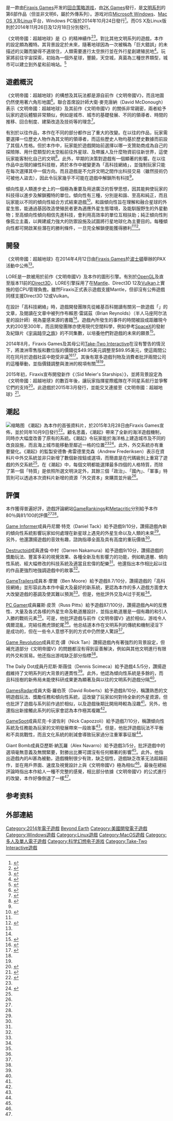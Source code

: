 {{NoteTA
| G1=Games
| 1=zh-cn:文明：太空; zh-tw:文明帝國：超越地球;
| 2=zh-cn:文明系列; zh-tw:文明帝國系列;
}}
{{Infobox VG
| title = 文明帝國：超越地球
| english = Civilization: Beyond Earth
| image = File:Civilization Beyond Earth Cover.png
| caption = 《文明帝國：超越地球》遊戲封面
| developer = [[Firaxis_Games|Firaxis Games]]
| publisher = [[2K_Games|2K Games]]
| designer = 喬恩·謝弗（Jon Shafer）<br />大衛·麥克唐納（David McDonough）
| writer =
| composer =
| series = [[文明帝國系列|文明帝國系列]]
| engine =
| platforms = [[Microsoft_Windows|Microsoft Windows]] Vista SP2 / Windows 7 、[[Mac_OS_X|Mac OS X]]、[[Linux|Linux]]
| released = '''Microsoft Windows'''<br />2014年10月24日<ref>{{cite web|url = http://www.engadget.com/2014/07/03/civilization-beyond-earth-arrives-october-24th/|title = Civilization: Beyond Earth ships October 24th with maps based on real planets|date = July 4, 2014|accessdate = 2014-11-18|archive-date = 2019-02-14|archive-url = https://web.archive.org/web/20190214174205/https://www.engadget.com/2014/07/03/civilization-beyond-earth-arrives-october-24th/|dead-url = no}}</ref><br />'''Mac'''<br />2014年11月26日<br />'''Linux'''<br />2014年12月18日
| genre = [[回合制策略遊戲|回合制策略]]、[[4X概念體系|4X概念體系]]
| modes = [[单人电子游戏|单人]]、[[多人电子游戏|多人]]
}}

{{vgname|文明帝國：超越地球|en=Civilization: Beyond Earth|cn=文明：太空|tw=文明帝國：超越地球}}是一款由[[Firaxis_Games|Firaxis Games]]开发的[[回合策略游戏|回合策略游戏]]，由[[2K_Games|2K Games]]發行，是[[文明系列|文明系列]]的第6部作品（但並非文明6，屬於外傳系列）。游戏对应[[Microsoft_Windows|Microsoft Windows]]、[[Mac_OS_X|Mac OS X]]及[[Linux|Linux]]平台，Windows PC版於2014年10月24日發行<ref name="Civilization.com">{{cite web|url = http://www.civilization.com/en/games/civilization-beyond-earth/|title = Sid Meier's Civilization: Beyond Earth|accessdate = 2014-11-18|archive-date = 2016-05-06|archive-url = https://web.archive.org/web/20160506095437/https://www.civilization.com/en/games/civilization-beyond-earth/|dead-url = no}}</ref>。而OS X及Linux版則於2014年11月26日及12月18日分別發行。

《文明帝國：超越地球》是《{{link-en|半人马座阿尔法星|Sid Meier's Alpha Centauri}}》的精神續作<ref name="Orland,K.">{{Cite web |url = http://arstechnica.com/gaming/2014/04/firaxis-takes-civilization-to-the-star-with-beyond-earth-announcement/ |title = Firaxis takes Civilization to the stars with Beyond Earth announcement |author = Kyle Orland |date = 2014-04-13 |publisher = Ars Technica |accessdate = 2016-06-06 |archive-date = 2014-10-26 |archive-url = https://web.archive.org/web/20141026021543/http://arstechnica.com/gaming/2014/04/firaxis-takes-civilization-to-the-star-with-beyond-earth-announcement/ |dead-url = no }}</ref><ref>{{Cite web |url = http://www.eurogamer.net/articles/2014-04-12-firaxis-announces-sid-meiers-civilization-beyond-earth |title = Firaxis announces Sid Meier's Civilization: Beyond Earth |author = Wesley Yin-Poole |date = 2014-04-14 |publisher = Eurogamer |accessdate = 2016-06-06 |archive-date = 2019-11-06 |archive-url = https://web.archive.org/web/20191106021918/https://www.eurogamer.net/articles/2014-04-12-firaxis-announces-sid-meiers-civilization-beyond-earth |dead-url = no }}</ref>。對比其他文明系列的遊戲，本作的設定頗為獨特。其背景設定於未來，隨著地球因為一次被稱為「巨大錯誤」的未描述的災難而變得不適居住，人類需要進行太空旅行並在外行星創建殖民地<ref>{{Cite web |url = http://www.polygon.com/2014/4/12/5600008/civilization-beyond-earth-trailer-screenshots-announcement-sid-meier |title = Sid Meier's Civilization: Beyond Earth will take humanity to space this fall |author = Dave Tach |date = 2014-04-12 |publisher = Polygon |accessdate = 2016-06-06 |archive-date = 2021-02-02 |archive-url = https://web.archive.org/web/20210202160552/https://www.polygon.com/2014/4/12/5600008/civilization-beyond-earth-trailer-screenshots-announcement-sid-meier |dead-url = no }}</ref>。玩家將前往宇宙探索，初始為一個外星球，豐饒，天空城，真菌為三種世界類型，城市可以建立到外星和前哨站。<ref>{{cite web |url = http://games.sina.com.cn/j/n/2014-09-22/1116817732_5.shtml |title = 大作瘋狂來襲 10月單機遊戲發售預覽 |accessdate = 2014-11-18 |archive-date = 2016-08-04 |archive-url = https://web.archive.org/web/20160804093355/http://games.sina.com.cn/j/n/2014-09-22/1116817732_5.shtml |dead-url = no }}</ref>

== 遊戲概況 ==
《文明帝國：超越地球》的構想及其玩法都是源自前作《文明帝國V》，而且地圖仍然使用著六角形地圖<ref>{{Cite web |url = http://www.escapistmagazine.com/articles/view/video-games/previews/11268- |title = Civilization: Beyond Earth Could Be Alpha Centauri 2 Without the Name |author = Greg Tito |date = 2014-04-13 |publisher = The Escapist |accessdate = 2016-06-05 |archive-date = 2019-09-26 |archive-url = https://web.archive.org/web/20190926122604/http://www.escapistmagazine.com/articles/view/video-games/previews/11268- |dead-url = no }}</ref>。聯合首席設計師大衛·麥克唐納（David McDonough）表示《文明帝國：超越地球》及其前作《文明帝國V》的關係非常親密，兩者給予玩家的遊玩體驗非常類似，例如是城市、城市的基礎發展、不同的領導者、時間的推移、回合制度、建築改造及技術等的理念<ref name="Senior,T.">{{Cite web |url = http://www.pcgamer.com/civilization-beyond-earth-interview-everything-you-need-to-know-about-the-new-factions-aliens-technology-and-more/#page-3 |title = Civilization: Beyond Earth interview - everything you need to know about the new factions, aliens, technology and more |author = Tom Senior |date = 2014-04-12 |publisher = PC Gamer UK |accessdate = 2016-06-05 |archive-date = 2021-01-21 |archive-url = https://web.archive.org/web/20210121184815/https://www.pcgamer.com/civilization-beyond-earth-interview-everything-you-need-to-know-about-the-new-factions-aliens-technology-and-more/#page-3 |dead-url = no }}</ref>。

有別於以往作品，本作在不同的部分都作出了重大的改變。在以往的作品，玩家需要選擇一位歷史人物作為其文明的領導者，而這些歷史人物均基於歷史數據而前設了其個人性格。但於本作中，玩家能於遊戲開始前選擇以哪一支贊助商成為自己的探險隊、用什麼類型的太空船前往外星球、及帶誰人及什麼物資前往新世界，這使玩家能客制化自己的文明<ref name="gamer_1">{{cite web |url = http://gnn.gamer.com.tw/3/95713.html |title = 創造人類未來！《文明帝國》系列發表最新作《文明帝國：超越地球》 |accessdate = 2014-11-18 |archive-date = 2016-08-28 |archive-url = https://web.archive.org/web/20160828140826/http://gnn.gamer.com.tw/3/95713.html |dead-url = no }}</ref>。此外，早期的決策對遊戲有一個顯著的影響。在以往作品中出現的線性科技樹，將於本作中被變更為「高科技網絡」，並強制玩家只能在每次選擇其中一個方向。而且遊戲是不允許文明之間作出科技交易（雖然技術仍可被他人盜去），因此令玩家幾乎不可能在遊戲中解鎖所有科技<ref name="gamer_1" />。

傾向性是人類進步史上的一個極為重要及用途廣泛的哲學思想，因其能夠使玩家的科技得以進步及解鎖獨特的單位。傾向性有三種，分別是和諧、至高和純正，而且玩家能以不同的傾向性組合方式結束遊戲<ref>{{Cite web |url = http://www.civilopedia.info/civilopediabe/zh-hant-hk/CONCEPT_AFFINITY.aspx |title = 遊戲概念－傾向性 |publisher = Firaxis |accessdate = 2016-06-06 |archive-date = 2017-01-12 |archive-url = https://web.archive.org/web/20170112000926/http://www.civilopedia.info/civilopediabe/zh-hant-hk/CONCEPT_AFFINITY.aspx |dead-url = no }}</ref>。和諧傾向性旨在理解和融合星球的外星生態，能通過基因改造使殖民者更為適應外星生態環境，及能馴服野生的外星動物；至高傾向性傾向相信先進科技，會利用高效率的單位互相扶助；純正傾向性則像孤立主義，以興建威力強大的防禦設施及試圖將行星地球化為主要目的。每種傾向性都可開啟某些潛在的勝利條件，一旦完全解鎖便能獲得勝利<ref name="Senior,T."/><ref>{{Cite web |url = http://www.ign.com/articles/2014/04/12/firaxis-revisits-alpha-centauri-territory-with-civilization-beyond-earth |title = Firaxis Revisits Alpha Centauri with Civilization: Beyond Earth |author = Dan Stapleton |date = 2014-04-12 |publisher = IGN |accessdate = 2016-06-06 |archive-date = 2020-12-03 |archive-url = https://web.archive.org/web/20201203175550/https://www.ign.com/articles/2014/04/12/firaxis-revisits-alpha-centauri-territory-with-civilization-beyond-earth |dead-url = no }}</ref>。

== 開發 ==
《文明帝國：超越地球》在2014年4月12日由[[Firaxis_Games|Firaxis Games]]於[[波士頓|波士頓]]舉辦的PAX活動中公佈<ref name="Orland,K."/>。

LORE是一款被用於前作《文明帝國V》及本作的圖形引擎。有別於[[OpenGL|OpenGL]]及直至版本11前的[[Direct3D|Direct3D]]，LORE引擎採用了在[[Mantle_(API)|Mantle]]、Direct3D 12及[[Vulkan_(API)|Vulkan]]上實施的低CPU管理負擔。雖然Firaxis正式表示遊戲支援Mantle，但卻沒有公佈遊戲同樣支援Direct3D 12或Vulkan。

在設計「高科技網絡」時，遊戲開發團隊先從維基百科閱讀有關另一款遊戲「{{Tsl|en|Sid Meier's Alpha Centauri|席德·梅爾的半人馬座阿爾法星|半人馬座阿爾法星}}」的文章，及閱讀在文章中被列作布賴恩·雷諾茲（Brian Reynolds）（半人马座阿尔法星的設計師）視為靈感來源的書籍<ref name="Senior,T."/>。遊戲內所發生的事件的時間被設成距離現今大約200至300年，而且開發團隊亦使用現代空間科學，例如參考[[太空探索科技公司|SpaceX]]的發射及紀錄片《[[宇宙時空之旅|宇宙時空之旅]]》的不同集數，以培養他們對遊戲的未來的願景<ref>{{Cite web |url = https://www.destructoid.com/civilization-beyond-earth-designers-inspired-by-cosmos-273439.phtml |title = Civilization: Beyond Earth designers inspired by Cosmos |author = Darren Nakamura |date = 2014-04-18 |publisher = Destructoid |accessdate = 2016-06-06 |archive-date = 2017-01-12 |archive-url = https://web.archive.org/web/20170112040107/https://www.destructoid.com/civilization-beyond-earth-designers-inspired-by-cosmos-273439.phtml |dead-url = no }}</ref>。

2014年8月，Firaxis Games及其母公司[[Take-Two_Interactive|Take-Two Interactive]]在沒有警告的情況下，將澳洲零售版和數位版的價錢從$49.95美元調整至$89.95美元，使這兩間公司在同月於遊戲社區中飽受非議<ref name="Serrels,M.">{{Cite web |url = http://www.kotaku.com.au/2014/08/if-youre-going-to-rip-off-australian-gamers-at-least-hide-your-tracks/ |title = If You're Going To Rip Off Australian Gamers, At Least Hide Your Tracks. |author = Mark Serrels |date = 2014-08-25 |publisher = Kotaku |accessdate = 2016-06-06 |archive-date = 2021-03-07 |archive-url = https://web.archive.org/web/20210307084251/https://www.kotaku.com.au/2014/08/if-youre-going-to-rip-off-australian-gamers-at-least-hide-your-tracks/ |dead-url = no }}</ref><ref name="Colwill,T.">{{Cite web |url = http://games.on.net/2014/08/civilization-beyond-earth-just-went-up-40-on-steam/ |title = Civilization: Beyond Earth just went up $40 on |author = Tim Colwill |date = 2014-08-24 |publisher = Games.on.net |accessdate = 2016-06-06 |archive-url = https://web.archive.org/web/20151121202855/http://games.on.net/2014/08/civilization-beyond-earth-just-went-up-40-on-steam/ |archive-date = 2015-11-21 |dead-url = yes }}</ref>。其後有眾多遊戲刊物及消費者批評兩間公司的這種舉動，並指價錢調整與澳洲的稅項有關<ref name="Serrels,M."/><ref name="Colwill,T."/>。

2015年初，Firaxis宣布開發新作《{{tsl|en|Sid Meier's Starships|席德·梅爾的星際戰艦}}（Sid Meier's Starships）》，並將背景設定為《文明帝國：超越地球》的數百年後，讓玩家指揮星際艦隊在不同星系航行並爭奪它們的支持<ref>{{Cite web |url = http://gnn.gamer.com.tw/5/112125.html |title = 【試玩】體驗《席德梅爾：星際戰艦》回合制戰略 指揮星際艦隊航行浩瀚宇宙間爭奪勢力 |date = 2015-03-16 |publisher = 巴哈姆特電玩資訊站 |accessdate = 2016-06-06 |archive-date = 2017-01-12 |archive-url = https://web.archive.org/web/20170112080647/https://gnn.gamer.com.tw/5/112125.html |dead-url = no }}</ref>。此遊戲於2015年3月發行，並能交叉連接至《文明帝國：超越地球》<ref>{{Cite web |url = http://www.gamespot.com/articles/firaxis-reveals-new-interstellar-strategy-game-sid/1100-6424728/ |title = Firaxis Reveals New Interstellar Strategy Game, Sid Meier's Starships |author = Eddie Makuch |date = 2015-01-20 |publisher = Gamespot |accessdate = 2016-06-06 |archive-date = 2021-02-08 |archive-url = https://web.archive.org/web/20210208082151/https://www.gamespot.com/articles/firaxis-reveals-new-interstellar-strategy-game-sid/1100-6424728/ |dead-url = no }}</ref>。

== 潮起 ==
[[File:Civilization_Beyond_Earth_Rising_Tide_Cover.jpg|缩略图]]
《潮起》為本作的首張資料片，於2015年3月28日由Firaxis Games宣佈，並於同年10月9日發行<ref name="Tack,D.">{{Cite web |url = http://www.gameinformer.com/b/news/archive/2015/05/18/civilization-beyond-earth-rising-tide-emerges-from-the-deep.aspx? |title = Civilization: Beyond Earth – Rising Tide Emerges From The Deep |author = Daniel Tack |date = 2015-05-18 |publisher = Game Informer |accessdate = 2016-06-06 |archive-date = 2021-01-26 |archive-url = https://web.archive.org/web/20210126061413/https://www.gameinformer.com/b/news/archive/2015/05/18/civilization-beyond-earth-rising-tide-emerges-from-the-deep.aspx |dead-url = no }}</ref>。顧名思義，《潮起》帶來了全新的海洋遊戲機制，同時亦大幅度改善了原有的系統。《潮起》令玩家能於海洋格上建造城市及不同的改良設施，而且海上城市能移動至鄰近一格的位置<ref name="Tack,D." /><ref name="gamer_2">{{Cite web |url = http://gnn.gamer.com.tw/6/122496.html |title = 【試玩】體驗《文明帝國：超越地球 - 潮起》新機制 打造一片屬於自己的海洋世界 |date = 2015-10-12 |publisher = 巴哈姆特電玩資訊站 |accessdate = 2016-06-06 |archive-date = 2017-01-12 |archive-url = https://web.archive.org/web/20170112080813/https://gnn.gamer.com.tw/6/122496.html |dead-url = no }}</ref>。此外，外交系統亦有重要變化。《潮起》的監製安德魯·弗雷德里克森（Andrew Frederiksen）表示在資料片中外交系統並非只新增了數個新按鈕或選項，而簡直是在代碼級別上重寫了遊戲的外交系統<ref name="Tack,D." />。在《潮起》中，每個文明都能選擇最多四個的人格特質，而除了第一個「特質」是依照所選文明決定外，其餘三個「政治」、「國內」、「軍事」特質則可以透過本次資料片新增的資源「外交資本」來購買並升級<ref name="gamer_2" />。

== 評價 ==
{{Video game reviews
| GR = 80%<ref name="GR">{{Cite web |url = http://www.gamerankings.com/pc/784672-sid-meiers-civilization-beyond-earth/index.html |title = Sid Meier's Civilization: Beyond Earth for PC |publisher = GameRankings |accessdate = 2016-06-06 |archive-date = 2019-12-09 |archive-url = https://web.archive.org/web/20191209015541/https://www.gamerankings.com/pc/784672-sid-meiers-civilization-beyond-earth/index.html |dead-url = no }}</ref>
| MC = 81/100<ref name="MC">{{Cite web |url = http://www.metacritic.com/game/pc/sid-meiers-civilization-beyond-earth |title = Sid Meier's Civilization: Beyond Earth for PC Reviews |publisher = Metacritic |accessdate = 2016-06-06 |archive-date = 2020-11-12 |archive-url = https://web.archive.org/web/20201112014922/https://www.metacritic.com/game/pc/sid-meiers-civilization-beyond-earth |dead-url = no }}</ref>
| Destruct = 9/10<ref name="Destruct">{{Cite web |url = http://www.destructoid.com/review-sid-meier-s-civilization-beyond-earth-282814.phtml |title = Review: Sid Meier's Civilization: Beyond Earth |author = Darren Makamura |date = 2014-10-23 |publisher = Destructoid |accessdate = 2016-06-06 |archive-date = 2020-08-06 |archive-url = https://web.archive.org/web/20200806184510/https://www.destructoid.com/review-sid-meier-s-civilization-beyond-earth-282814.phtml |dead-url = no }}</ref>
| EuroG = 8/10<ref>{{Cite web |url = http://www.eurogamer.net/articles/2014-10-23-sid-meiers-civilization-beyond-earth-review |title = Sid Meier's Civilization: Beyond Earth review |author = Christian Donlan |date = 2014-10-23 |publisher = Eurogamer |accessdate = 2016-06-06 |archive-date = 2021-02-19 |archive-url = https://web.archive.org/web/20210219051359/https://www.eurogamer.net/articles/2014-10-23-sid-meiers-civilization-beyond-earth-review |dead-url = no }}</ref>
| GI = 9/10<ref name="GI">{{Cite web |url = http://www.gameinformer.com/games/civilization_beyond_earth/b/pc/archive/2014/10/23/how-i-learned-to-stop-worrying-and-love-the-siege-worm.aspx |title = Civilization: Beyond Earth |author = Daniel Tack |date = 2014-10-23 |publisher = Game Informer |accessdate = 2016-06-06 |archive-date = 2021-01-26 |archive-url = https://web.archive.org/web/20210126122437/https://www.gameinformer.com/games/civilization_beyond_earth/b/pc/archive/2014/10/23/how-i-learned-to-stop-worrying-and-love-the-siege-worm.aspx |dead-url = no }}</ref>
| GameRev = {{Rating|4|5}}<ref name="GameRev">{{Cite web |url = http://www.gamerevolution.com/review/sid-meiers-civilization-beyond-earth |title = Sid Meier's Civilization: Beyond Earth Review |author = Nick Tan |date = 2014-10-23 |publisher = Game Revolution |accessdate = 2016-06-06 |archive-date = 2017-05-30 |archive-url = https://web.archive.org/web/20170530202350/http://www.gamerevolution.com/review/sid-meiers-civilization-beyond-earth |dead-url = no }}</ref>
| GSpot = 7/10<ref name="GSpot">{{Cite web |url = http://www.gamespot.com/reviews/civilization-beyond-earth-review/1900-6415923/ |title = Sid Meier's Civilization: Beyond Earth Review |author = Nick Capozzoli |date = 2014-10-23 |publisher = GameSpot |accessdate = 2016-06-06 |archive-date = 2020-06-27 |archive-url = https://web.archive.org/web/20200627225856/https://www.gamespot.com/reviews/civilization-beyond-earth-review/1900-6415923/ |dead-url = no }}</ref>
| GRadar = {{Rating|4|5}}<ref name="GRadar">{{Cite web |url = http://www.gamesradar.com/sid-meiers-civilization-beyond-earth-review/ |title = Sid Meier's Civilization: Beyond Earth review |author = David Roberts |date = 2014-10-23 |publisher = GamesRadar |accessdate = 2016-06-06 |archive-date = 2020-10-24 |archive-url = https://web.archive.org/web/20201024041631/https://www.gamesradar.com/sid-meiers-civilization-beyond-earth-review/ |dead-url = no }}</ref>
| GT = 8.7/10<ref name="GT">{{Cite web |url = http://www.gametrailers.com/reviews/3lt465/sid-meier-s-civilization--beyond-earth-review |title = Civilization: Beyond Earth - Review |author = Ben Moore |date = 2014-10-24 |publisher = GameTrailers |accessdate = 2016-06-06 |archive-date = 2015-04-04 |archive-url = https://web.archive.org/web/20150404011736/http://www.gametrailers.com/reviews/3lt465/sid-meier-s-civilization--beyond-earth-review |dead-url = no }}</ref>
| GB = {{Rating|3|5}}<ref name="GB">{{Cite web |url = http://www.giantbomb.com/reviews/sid-meiers-civilization-beyond-earth-review/1900-680/ |title = Sid Meier's Civilization: Beyond Earth Review |author = Alex Navarro |date = 2014-10-29 |publisher = Giant Bomb |accessdate = 2016-06-06 |archive-date = 2020-11-12 |archive-url = https://web.archive.org/web/20201112001621/https://www.giantbomb.com/reviews/sid-meiers-civilization-beyond-earth-review/1900-680/ |dead-url = no }}</ref>
| IGN = 7.9/10<ref>{{Cite web |url = http://www.ign.com/articles/2014/10/23/civilization-beyond-earth-review |title = Civilization: Beyond Earth Review |author = Dan Stapleton |date = 2014-10-23 |publisher = IGN |accessdate = 2016-06-06 |archive-date = 2020-11-11 |archive-url = https://web.archive.org/web/20201111213737/https://www.ign.com/articles/2014/10/23/civilization-beyond-earth-review |dead-url = no }}</ref>
| Joystiq = {{Rating|4|5}}<ref>{{Cite web |url = http://www.joystiq.com/2014/10/23/civilization-beyond-earth-review-buy-in-alpha-centauri/ |title = Civilization: Beyond Earth review: Buy-in Alpha Centauri |author = Alexanderi Sliwinsk |date = 2014-10-23 |publisher = Joystiq |accessdate = 2016-06-06 |archive-url = https://web.archive.org/web/20141024010115/http://www.joystiq.com/2014/10/23/civilization-beyond-earth-review-buy-in-alpha-centauri/ |archive-date = 2014-10-24 |dead-url = yes }}</ref>
| PCGUS = 87/100<ref name="PCGamer">{{Cite web |url = http://www.pcgamer.com/civilization-beyond-earth-review/ |title = Civilization: Beyond Earth review |author = Russ Pitts |date = 2014-10-24 |publisher = PC Gamer |accessdate = 2016-06-06 |archive-date = 2020-11-10 |archive-url = https://web.archive.org/web/20201110142430/https://www.pcgamer.com/civilization-beyond-earth-review/ |dead-url = no }}</ref>
| Poly = 9/10<ref>{{Cite web |url = http://www.polygon.com/2014/10/23/6880933/civilization-beyond-earth-review-pc |title = Civilization Beyond Earth review: starstruck |author = Colin Campbell |date = 2014-10-23 |publisher = Polygon |accessdate = 2016-06-06 |archive-date = 2021-03-03 |archive-url = https://web.archive.org/web/20210303022549/https://www.polygon.com/2014/10/23/6880933/civilization-beyond-earth-review-pc |dead-url = no }}</ref>
| rev1 = Daily Dot
| rev1Score = {{Rating|4.5|5}}<ref name="The Daily Dot">{{Cite web |url = http://www.dailydot.com/geek/civilization-beyond-earth-review/ |title = Get ready to lose hours of your life to Civilization: Beyond Earth |author = Dennis Scimeca |date = 2014-10-23 |publisher = The Daily Dot |accessdate = 2016-06-06}}</ref>
}}

本作獲得普遍好評，遊戲評論網站[[GameRankings|GameRankings]]和[[Metacritic|Metacritic]]分別給予本作80％與81/100的評價<ref name="GR"/><ref name="MC"/>。

[[Game_Informer|Game Informer]]成員丹尼爾·特克（Daniel Tack）給予遊戲9/10分，讚揚遊戲內新的傾向性系統影響玩家如何處理在新星球上遇見的外星生命以及人類的未來<ref name="GI"/>。另外，他還讚揚遊戲的音效有趣，諮詢指導全面及具有高度的重玩價值<ref name="GI"/>。

[[Destructoid|Destructoid]]成員達倫·中村（Darren Nakamura）給予遊戲9/10分，讚揚遊戲的獎勵玩法、豐富多彩的視覺效果、各種全新及有影響力的功能，例如軌道層、傾向性系統、經大幅修改的科技系統及適當且宏偉的配樂<ref name="Destruct"/>。他還指出本作相比起以往的作品更強烈地強調遊戲中的故事<ref name="Destruct"/>。

[[GameTrailers|GameTrailers]]成員本·摩爾（Ben Moore）給予遊戲8.7/10分，讚揚遊戲的「高科技網絡」並形容此為本作中最大及最好的新系統，更認為本作的多人遊戲方面會大大改變遊戲的基調及使其難以預測<ref name="GT"/>。但是，他批評外交及AI过于死板<ref name="GT"/>。

[[PC_Gamer|PC Gamer]]成員羅斯·皮茨（Russ Pitts）給予遊戲87/100分，讚揚遊戲內AI的反應性、大量及各式各樣的外星生命及軌道層設計，並指出軌道層是一個有趣的和引人入勝的戰術元素<ref name="PCGamer"/>。可是，他批評遊戲与前作《文明帝國V》過於相似，游戏令人偶爾混亂，完結任務虎頭蛇尾<ref name="PCGamer"/>。他总结道本作在文明系列的傳統和機制浸淫下是成功的，但在一些令人意想不到的方式中仍然使人驚訝<ref name="PCGamer"/>。

[[Game_Revolution|Game Revolution]]成員尼克·譚（Nick Tan）讚揚遊戲內有著強烈的背景設定，但補充道部分《文明帝國V》的問題都沒有得到妥善解決，例如與其他文明進行有限的外交和貿易。他还指出游戏缺乏部分指標<ref name="GameRev"/>。

The Daily Dot成員丹尼斯·斯薇佳（Dennis Scimeca）給予遊戲4.5/5分，讚揚遊戲維持了文明系列的大背景的連貫性<ref name="The Daily Dot"/>。此外，他認為傾向性系統是多餘的，而且科技樹的新佈局未能使科研成果更為顯著及與以往的文明系列遊戲分隔<ref name="The Daily Dot"/>。

[[GamesRadar|GamesRadar]]成員大衛·羅伯茨（David Roberts）給予遊戲8/10分，稱讚熟悉的文明遊戲玩法、獎勵任務和傾向性系統，這改變了玩家如何對待全新的外星資源，但也批評了遊戲与系列前作過於相似，以及遊戲後期比開局時較為沒趣<ref name="GRadar"/>。另外，他還指出新接觸此系列的玩家會認為本作極其複雜<ref name="GRadar"/>。

[[GameSpot|GameSpot]]成員尼克·卡波佐利（Nick Capozzoli）給予遊戲7/10分，稱讚傾向性系統及任務能為玩家的文明發展帶來一段故事<ref name="GSpot"/>。但是，他批評遊戲玩法不平衡和不具挑戰性，而且文化系統的削減會導致玩家過分注重軍事征服<ref name="GSpot"/>。

Giant Bomb成員亞歷斯·納瓦羅（Alex Navarro）給予遊戲3/5分，批評遊戲中的選項毫無意義及無關緊要，對勝出比賽可謂沒有任何顯著的影響<ref name="GB"/>。此外，他指出遊戲內的AI甚為被動，遊戲機制很少有效，缺乏個性，遊戲缺乏改革无法超越前作，並在用戶界面、速度及視覺設計上與《文明帝國V》極為相似<ref name="GB"/>。最後在總結評論時指出本作給人一種不完整的感覺，相比部分依據《文明帝國V》的公式進行的改變，本作好像倒退了一樣<ref name="GB"/>。

== 参考资料 ==
{{Reflist|2}}

==外部連結==
{{Official website|https://www.civilization.com/}}{{En icon}}
{{文明系列}}
{{Authority control}}
{{DEFAULTSORT:Civilization: Beyond Earth}}
[[Category:2014年電子遊戲|Category:2014年電子遊戲]]
[[Category:文明系列|Beyond Earth]]
[[Category:美國開發電子遊戲|Category:美國開發電子遊戲]]
[[Category:Windows遊戲|Category:Windows遊戲]]
[[Category:Linux遊戲|Category:Linux遊戲]]
[[Category:MacOS遊戲|Category:MacOS遊戲]]
[[Category:多人及單人電子遊戲|Category:多人及單人電子遊戲]]
[[Category:科学幻想电子游戏|Category:科学幻想电子游戏]]
[[Category:Take-Two_Interactive遊戲|Category:Take-Two Interactive遊戲]]